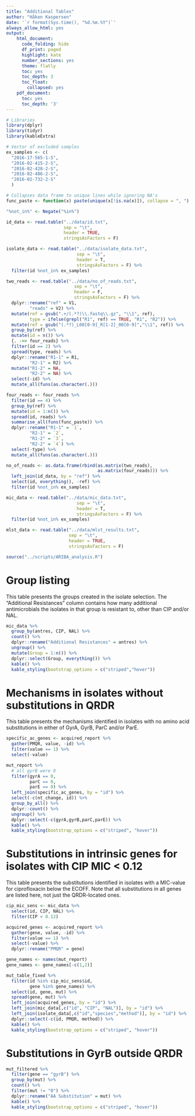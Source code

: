 ```yaml
---
title: "Additional Tables"
author: "Håkon Kaspersen"
date: '`r format(Sys.time(), "%d.%m.%Y")`'
always_allow_html: yes
output:
    html_document:
      code_folding: hide
      df_print: paged
      highlight: kate
      number_sections: yes
      theme: flatly
      toc: yes
      toc_depth: 3
      toc_float:
        collapsed: yes
    pdf_document:
      toc: yes
      toc_depth: '3'
---
```


```r
# Libraries
library(dplyr)
library(tidyr)
library(kableExtra)
```

```r
# Vector of excluded samples
ex_samples <- c(
  "2016-17-565-1-S",
  "2016-02-415-2-S",
  "2016-02-428-2-S",
  "2016-02-486-2-S",
  "2016-02-732-2-S"
  )

# Collapses data frame to unique lines while ignoring NA's
func_paste <- function(x) paste(unique(x[!is.na(x)]), collapse = ", ")

"%not_in%" <- Negate("%in%")

id_data <- read.table("../data/id.txt",
                      sep = "\t",
                      header = TRUE,
                      stringsAsFactors = F)

isolate_data <- read.table("../data/isolate_data.txt",
                           sep = "\t",
                           header = T,
                           stringsAsFactors = F) %>%
  filter(id %not_in% ex_samples)

two_reads <- read.table("../data/no_of_reads.txt",
                          sep = "\t",
                          header = F,
                          stringsAsFactors = F) %>%
  dplyr::rename("ref" = V1,
         "reads" = V2) %>%
  mutate(ref = gsub(".+/(.*?)\\.fastq\\.gz", "\\1", ref),
         type = ifelse(grepl("R1", ref) == TRUE, "R1", "R2")) %>%
  mutate(ref = gsub("(.*?)_L00[0-9]_R[1-2]_00[0-9]","\\1", ref)) %>%
  group_by(ref) %>%
  mutate(id = n()) %>%
  {. ->> four_reads} %>%
  filter(id == 2) %>%
  spread(type, reads) %>%
  dplyr::rename("R1-1" = R1,
         "R2-1" = R2) %>%
  mutate("R1-2" = NA,
         "R2-2" = NA) %>%
  select(-id) %>%
  mutate_all(funs(as.character(.)))

four_reads <- four_reads %>%
  filter(id == 4) %>%
  group_by(ref) %>%
  mutate(id = 1:n()) %>%
  spread(id, reads) %>%
  summarise_all(funs(func_paste)) %>%
  dplyr::rename("R1-1" = `1`,
         "R2-1" = `2`,
         "R1-2" = `3`,
         "R2-2" = `4`) %>%
  select(-type) %>%
  mutate_all(funs(as.character(.)))

no_of_reads <- as.data.frame(rbind(as.matrix(two_reads),
                                   as.matrix(four_reads))) %>%
  left_join(id_data, by = "ref") %>%
  select(id, everything(), -ref) %>%
  filter(id %not_in% ex_samples)

mic_data <- read.table("../data/mic_data.txt",
                           sep = "\t",
                           header = T,
                           stringsAsFactors = F) %>%
  filter(id %not_in% ex_samples)

mlst_data <- read.table("../data/mlst_results.txt",
                        sep = "\t",
                        header = TRUE,
                        stringsAsFactors = F)
```

```r
source("../scripts/ARIBA_analysis.R")
```

# Group listing
This table presents the groups created in the isolate selection. The "Additional Resistances" column contains how many additional antimicrobials the isolates in that group is resistant to, other than CIP and/or NAL.
```r
mic_data %>%
  group_by(antres, CIP, NAL) %>%
  count() %>%
  dplyr::rename("Additional Resistances" = antres) %>%
  ungroup() %>%
  mutate(Group = 1:n()) %>%
  dplyr::select(Group, everything()) %>%
  kable() %>%
  kable_styling(bootstrap_options = c("striped","hover"))
```

# Mechanisms in isolates without substitutions in QRDR
This table presents the mechanisms identified in isolates with no amino acid substitutions in either of GyrA, GyrB, ParC and/or ParE.
```r
specific_ac_genes <- acquired_report %>%
  gather(PMQR, value, -id) %>%
  filter(value == 1) %>%
  select(-value)

mut_report %>%
  # all gyrB were 0
  filter(gyrA == 0,
         parC == 0,
         parE == 0) %>%
  left_join(specific_ac_genes, by = "id") %>%
  select(-c(nt_change, id)) %>%
  group_by_all() %>%
  dplyr::count() %>%
  ungroup() %>%
  dplyr::select(-c(gyrA,gyrB,parC,parE)) %>%
  kable() %>%
  kable_styling(bootstrap_options = c("striped", "hover"))
```

# Substitutions in intrinsic genes for isolates with CIP MIC < 0.12
This table presents the substitutions identified in isolates with a MIC-value for ciprofloxacin below the ECOFF. Note that all substitutions in all genes are listed here, not just the QRDR-located ones. 
```r
cip_mic_sens <- mic_data %>%
  select(id, CIP, NAL) %>%
  filter(CIP < 0.12)

acquired_genes <- acquired_report %>%
  gather(gene, value, -id) %>%
  filter(value == 1) %>%
  select(-value) %>%
  dplyr::rename("PMQR" = gene)

gene_names <- names(mut_report)
gene_names <- gene_names[-c(1,2)]

mut_table_fixed %>%
  filter(id %in% cip_mic_sens$id,
         gene %in% gene_names) %>%
  select(id, gene, mut) %>%
  spread(gene, mut) %>%
  left_join(acquired_genes, by = "id") %>%
  left_join(mic_data[,c("id", "CIP", "NAL")], by = "id") %>%
  left_join(isolate_data[,c("id","species","method")], by = "id") %>%
  dplyr::select(-c(id, PMQR, method)) %>%
  kable() %>%
  kable_styling(bootstrap_options = c("striped", "hover"))
```

# Substitutions in GyrB outside QRDR
```r
mut_filtered %>%
  filter(gene == "gyrB") %>%
  group_by(mut) %>%
  count() %>%
  filter(mut != "0") %>%
  dplyr::rename("AA Substitution" = mut) %>%
  kable() %>%
  kable_styling(bootstrap_options = c("striped", "hover"))
```

